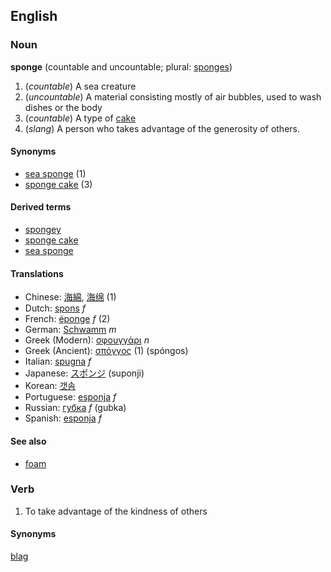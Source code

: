 ==English==
===Noun===
'''sponge''' (countable and uncountable; plural: [[sponges]]) 
{{wikipedia}}
<!-- please improve all these defs -->
# (''countable'') A sea creature 
# (''uncountable'') A material consisting mostly of air bubbles, used to wash dishes or the body
# (''countable'') A type of [[cake]]
# (''slang'') A person who takes advantage of the generosity of others.

====Synonyms====
*[[sea sponge]] (1)
*[[sponge cake]] (3)

====Derived terms====
*[[spongey]]
*[[sponge cake]]
*[[sea sponge]]

====Translations====
*Chinese: [[海綿]], [[海绵]] (1)
*Dutch: [[spons]] ''f''
*French: [[éponge]] ''f'' (2)
*German: [[Schwamm]] ''m''
*Greek (Modern): [[σφουγγάρι]] ''n''
*Greek (Ancient): [[σπόγγος]] (1) (spóngos)
*Italian: [[spugna]] ''f''
*Japanese: [[スポンジ]] (suponji)
*Korean: [[갯솜]]
*Portuguese: [[esponja]] ''f''
*Russian: [[губка]] ''f'' (gubka)
*Spanish: [[esponja]] ''f''

====See also====
*[[foam]]

===Verb===
# {{slang}} To take advantage of the kindness of others
====Synonyms====
[[blag]]